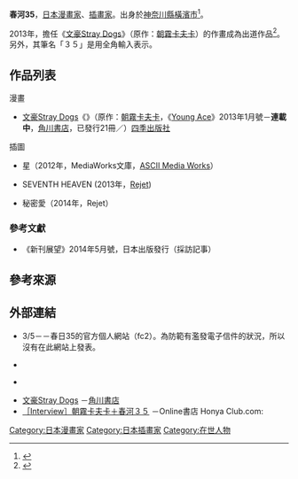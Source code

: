 {{Infobox comics creator
| 名稱 = 春河35
| 外文名 = 
| 外文 = 
| 圖片 = 
| 圖片尺寸 = 
| 圖片簡介 = 
| 本名 = 
| 日文名稱 = 
| 平假名 = はるかわ さんご
| 羅馬拼音 = Harukawa Sango
| 筆名 = 
| 出生日期 = 5月3日
| 出生地點 = {{JPN}}[[神奈川縣|神奈川縣]][[橫濱市|橫濱市]]
| 逝世日期 = 
| 逝世地點 = 
| 國籍 = {{JPN}}
| 職業 = [[漫畫家|漫畫家]]、[[插畫家|插畫家]]
| 稱號 = 
| 活動開始 = 2013年
| 活動結束 = 
| 類型 = 
| 代表作 = 
| 合作人 = 
| 配偶 = 
| 兒女 = 
| 親屬 = 
| 獎項 = 
| 簽名 = 
| 網站 = 3/5－{{lang|ja|ゴブンノサン}}（未開放）
| module = 
}}
{{japanese|japanese=春河35|kana=はるかわ さんご|romaji=Harukawa Sango}}
'''春河35'''，[[日本|日本]][[漫畫家|漫畫家]]、[[插畫家|插畫家]]。出身於[[神奈川縣|神奈川縣]][[橫濱市|橫濱市]]<ref name="asahi161006">{{Cite web|date=2016-10-06|url=https://www.asahi.com/articles/ASJ9Z51MMJ9ZULOB011.html|script-title=ja:イケメン文豪、超能力で事件解決 バトル漫画人気沸騰|publisher=[[朝日新聞|朝日新聞]]|accessdate=2020-03-04|language=ja|archive-date=2020-03-04|archive-url=https://web.archive.org/web/20200304020619/https://www.asahi.com/articles/ASJ9Z51MMJ9ZULOB011.html|dead-url=no}}</ref>。

2013年，擔任《[[文豪Stray_Dogs|文豪Stray Dogs]]》（原作：[[朝霧卡夫卡|朝霧卡夫卡]]）的作畫成為出道作品<ref>{{Cite web|date=|url=http://natalie.mu/comic/artist/10414|script-title=ja:春河35の記事まとめ|work=[[Natalie_(網站)|Comic Natalie]]|publisher=株式會社Natasha|accessdate=2016-12-13|language=ja|archive-date=2021-03-06|archive-url=https://web.archive.org/web/20210306154224/https://natalie.mu/comic/artist/10414|dead-url=no}}</ref>。另外，其筆名「３５」是用全角輸入表示。

== 作品列表 ==
; 漫畫
* [[文豪Stray_Dogs|文豪Stray Dogs]]《{{lang|ja|文豪ストレイドッグス}}》（原作：[[朝霧卡夫卡|朝霧卡夫卡]]，《[[Young_Ace|Young Ace]]》2013年1月號－'''連載中'''，[[角川書店|角川書店]]，已發行21冊／{{as of|2021|8}}）[[春天出版|四季出版社]]

; 插圖
* {{lang|ja|ソラの}}星（2012年，MediaWorks文庫，[[ASCII_Media_Works|ASCII Media Works]]）
* SEVENTH HEAVEN (2013年，[[Rejet|Rejet]])
* {{lang|ja|オズと}}秘密{{lang|ja|の}}愛（2014年，Rejet）

=== 參考文獻 ===
* 《新刊展望》2014年5月號，日本出版發行（採訪記事）

== 參考來源 ==
{{reflist}}

== 外部連結 ==
* 3/5－{{lang|ja|ゴブンノサン}}－春日35的官方個人網站（fc2）。為防範有濫發電子信件的狀況，所以沒有在此網站上發表。
* {{twitter|3c5u3r5r3y5|３５}} {{ja icon}}
* {{Pixiv|583874|35}} {{ja icon}}
* [http://www.kadokawa.co.jp/sp/bungo/ 文豪Stray Dogs] {{Wayback|url=http://www.kadokawa.co.jp/sp/bungo/ |date=20161020193323 }} {{ja icon}}－[[角川書店|角川書店]]
* [http://www.honyaclub.com/shop/contents2/tenbo33_tokushu2.aspx ［Interview］朝霧卡夫卡＋春河３５] {{Wayback|url=http://www.honyaclub.com/shop/contents2/tenbo33_tokushu2.aspx |date=20171027125740 }} {{ja icon}}－Online書店 Honya Club.com:
{{Manga-artist-stub}}
{{Normdaten}}
{{DEFAULTSORT:Harukawa Sango}}
[[Category:日本漫畫家|Category:日本漫畫家]]
[[Category:日本插畫家|Category:日本插畫家]]
[[Category:在世人物|Category:在世人物]]